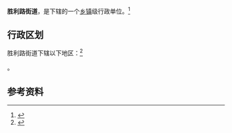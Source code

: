 {{中国乡级行政区|65/01/02/003/000}}

'''胜利路街道'''，是{{PRC admin/fullname|65/01/02/003/000|3}}下辖的一个[[乡镇|乡镇]]级行政单位。<ref>{{PRC admin/ref sgc|{{PRC admin/parent|65/01/02/003/000}}}}</ref>

== 行政区划 ==

胜利路街道下辖以下地区：<ref>{{PRC admin/ref sgc|65/01/02/003/000}}</ref>

{{PRC admin/children|65/01/02/003/000}}。

== 参考资料 ==

{{reflist}}

{{行政区划小作品}}
{{PRC admin/navcat|65/01/02/003/000}}